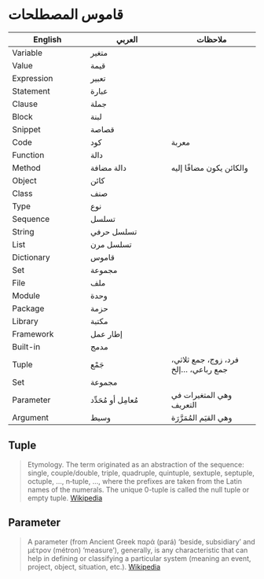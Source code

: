 # قاموس المصطلحات

| English       | العربي         | ملاحظات                  |
|--------------------|---------------------|-----------------------|
| Variable           | متغير               |                       |
| Value           | قيمة               |                       |
| Expression           | تعبير               |                       |
| Statement           | عبارة               |                       |
| Clause           | جملة               |                       |
| Block           | لبنة               |                       |
| Snippet           | قصاصة               |                       |
| Code           | كود               |         معربة             |
| Function           | دالة                |                       |
| Method             | دالة مضافة          |       والكائن يكون مضافًا إليه               |
| Object             | كائن               |                       |
| Class            | صنف               |                       |
| Type           | نوع               |                       |
| Sequence           | تسلسل               |                       |
| String             | تسلسل حرفي          |                       |
| List               | تسلسل مرن           |                       |
| Dictionary         | قاموس               |                       |
| Set                | مجموعة              |                       |
| File               | ملف                |                       |
| Module             | وحدة               |                       |
| Package            | حزمة               |                       |
| Library            | مكتبة              |                       |
| Framework          | إطار عمل           |                       |
| Built-in           | مدمج               |                       |
| Tuple              | جَمْع          | فرد، زوج، جمع ثلاثي، جمع رباعي، ...إلخ                       |
| Set               | مجموعة              |                       |
| Parameter          | مُعامِل أو مُحَدِّد               |    وهي المتغيرات في التعريف                  |
| Argument           | وسيط               |          وهي القيَم المُمَرَّرَة             |


## Tuple

> Etymology. The term originated as an abstraction of the sequence: single, couple/double, triple, quadruple, quintuple, sextuple, septuple, octuple, ..., n‑tuple, ..., where the prefixes are taken from the Latin names of the numerals. The unique 0-tuple is called the null tuple or empty tuple. [Wikipedia](https://en.wikipedia.org/wiki/Tuple)

## Parameter

> A parameter (from Ancient Greek παρά (pará) 'beside, subsidiary' and μέτρον (métron) 'measure'), generally, is any characteristic that can help in defining or classifying a particular system (meaning an event, project, object, situation, etc.). [Wikipedia](https://en.wikipedia.org/wiki/Parameter)
